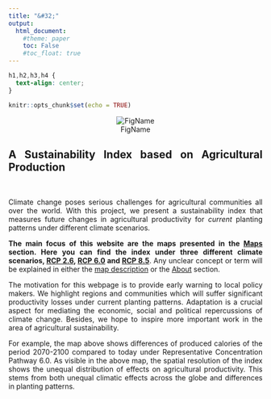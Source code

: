 ```yaml
---
title: "&#32;"
output:
  html_document:
    #theme: paper
    toc: False
    #toc_float: true
---
```

```css
h1,h2,h3,h4 {
  text-align: center;
}
```

```r
knitr::opts_chunk$set(echo = TRUE)
```
<style>
body {
text-align: justify}
</style>

<center>
![FigName](website6_bin_cal_dif.jpg)
</center>

## A Sustainability Index based on Agricultural Production

<br>

Climate change poses serious challenges for agricultural communities all over the world. With this project, we present a sustainability index that measures future changes in agricultural productivity for *current* planting patterns under different climate scenarios.

**The main focus of this website are the maps presented in the [Maps](map_description.html) section. Here you can find the index under three different climate scenarios, [RCP 2.6](rcp2p6.html), [RCP 6.0](rcp6p0.html) and [RCP 8.5](rcp8p5.html)**. Any unclear concept or term will be explained in either the [map description](map_description.html) or the [About](about.html) section.

The motivation for this webpage is to provide early warning to local policy makers. We highlight regions and communities which will suffer significant productivity losses under current planting patterns. Adaptation is a crucial aspect for mediating the economic, social and political repercussions of climate change. Besides, we hope to inspire more important work in the area of agricultural sustainability.

For example, the map above
shows differences of produced calories of the period 2070-2100 compared to today under Representative Concentration Pathway 6.0. As visible in the above map, the spatial resolution of the index shows the unequal distribution of effects on agricultural productivity. This stems from both unequal climatic effects across the globe and differences in planting patterns. 



 



